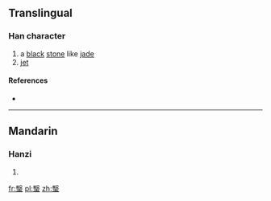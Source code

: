 ==Translingual==

===Han character===
{{Han char|rn=96|rad=玉|as=11|sn=16|four=7710<sub>3</sub>|canj=尸水一土戈 (SEMGI)}}

# a [[black]] [[stone]] like [[jade]]
# [[jet]]

====References====
* {{Han ref|kx=0740.190|dkj=21188|dj=1150.110|hdz=21136.110|uh=747F|ud=29823|bh=EA62|bd=60002}}

----

==Mandarin==

===Hanzi===
{{cmn-hanzi|pin=[[li]] ([[li5]]), [[yī]] ([[yi1]])|wg=li<sup>5</sup>, i<sup>1</sup>}}

# {{defn|Mandarin|sort=玉11}}

[[fr:瑿]]
[[pl:瑿]]
[[zh:瑿]]